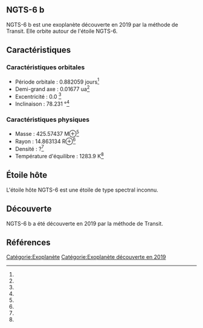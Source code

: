 == NGTS-6 b ==

{{Infobox Exoplanète
| nom = NGTS-6 b
| image = 
| légende = 
| étoile = NGTS-6
| constellation = 
| ascension_droite = 
| déclinaison = 
| distance = ?
| type_spectral = ?
| masse = 425.57437 M⊕<ref></ref>
| rayon = 14.863134 R⊕<ref></ref>
| densité = ?<ref></ref>
| gravité = ?<ref></ref>
| température = 1283.9 K<ref></ref>
| période = 0.882059 j<ref></ref>
| demi_grand_axe = 0.01677 ua<ref></ref>
| excentricité = 0.0 <ref></ref>
| inclinaison = 78.231 °<ref></ref>
| méthode_découverte = Transit
| date_découverte = 2019
| statut = Confirmée
}}

NGTS-6 b est une exoplanète découverte en 2019 par la méthode de Transit. Elle orbite autour de l'étoile NGTS-6.

== Caractéristiques ==

=== Caractéristiques orbitales ===
* Période orbitale : 0.882059 jours<ref></ref>
* Demi-grand axe : 0.01677 ua<ref></ref>
* Excentricité : 0.0 <ref></ref>
* Inclinaison : 78.231 °<ref></ref>

=== Caractéristiques physiques ===
* Masse : 425.57437 M⊕<ref></ref>
* Rayon : 14.863134 R⊕<ref></ref>
* Densité : ?<ref></ref>
* Température d'équilibre : 1283.9 K<ref></ref>

== Étoile hôte ==

{{Infobox Étoile
| nom = NGTS-6
| image = 
| légende = 
| constellation = 
| ascension_droite = 
| déclinaison = 
| distance = ?
| type_spectral = ?
| magnitude_absolue = 
| magnitude_apparente = 
| masse = ?<ref></ref>
| rayon = ?<ref></ref>
| température = ?<ref></ref>
| métallicité = ?<ref></ref>
| âge = ?<ref></ref>
}}

L'étoile hôte NGTS-6 est une étoile de type spectral inconnu.

== Découverte ==

NGTS-6 b a été découverte en 2019 par la méthode de Transit.

== Références ==
<references />

[[Catégorie:Exoplanète]]
[[Catégorie:Exoplanète découverte en 2019]]

